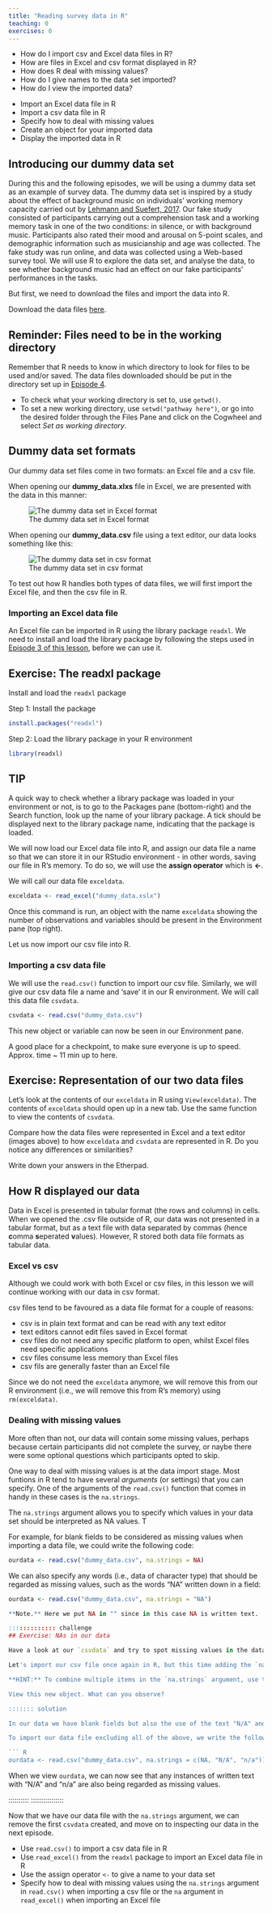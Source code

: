```yaml
---
title: "Reading survey data in R"
teaching: 0
exercises: 0
---
```


:::::::::::::::::::::::::::::::::::::: questions 

- How do I import csv and Excel data files in R?
- How are files in Excel and csv format displayed in R?
- How does R deal with missing values?
- How do I give names to the data set imported?
- How do I view the imported data?

::::::::::::::::::::::::::::::::::::::::::::::::

::::::::::::::::::::::::::::::::::::: objectives

- Import an Excel data file in R
- Import a csv data file in R
- Specify how to deal with missing values
- Create an object for your imported data
- Display the imported data in R

::::::::::::::::::::::::::::::::::::::::::::::::

## Introducing our dummy data set 
During this and the following episodes, we will be using a dummy data set as an example of survey data. The dummy data set is inspired by a study about the effect of background music on individuals’ working memory capacity carried out by [Lehmann and Suefert, 2017](https://www.frontiersin.org/journals/psychology/articles/10.3389/fpsyg.2017.01902/full). Our fake study consisted of  participants carrying out a comprehension task and a working memory task in one of the two conditions: in silence, or with background music. Participants also rated their mood and arousal on 5-point scales, and demographic information such as musicianship and age was collected. The fake study was run online, and data was collected using a Web-based survey tool. We will use R to explore the data set, and analyse the data, to see whether background music had an effect on our fake participants’ performances in the tasks.

But first, we need to download the files and import the data into R. 

Download the data files [here](https://drive.google.com/drive/folders/18bMh1zofsAdbwdsm7NwzsELXPBwYoUn9?usp=share_link). 

:::::::::::: callout
## Reminder: Files need to be in the working directory

Remember that R needs to know in which directory to look for files to be used and/or saved. The data files downloaded should be put in the directory set up in [Episode 4](https://acceleratingdigitalskills.github.io/intro-to-R-for-MRs/creating-directory-structure.html). 

- To check what your working directory is set to, use `getwd()`.  
- To set a new working directory, use `setwd("pathway here")`, or go into the desired folder through the Files Pane and click on the Cogwheel and select *Set as working directory*.  

:::::::::::::::::

## Dummy data set formats
Our dummy data set files come in two formats: an Excel file and a csv file.

When opening our **dummy_data.xlxs** file in Excel, we are presented with the data in this manner: 

![The dummy data set in Excel format](fig/excel-screenshot.png)

When opening our **dummy_data.csv** file using a text editor, our data looks something like this:

![The dummy data set in csv format](fig/csv-screenshot.png)

To test out how R handles both types of data files, we will first import the Excel file, and then the csv file in R. 

### Importing an Excel data file

An Excel file can be imported in R using the library package `readxl`. We need to install and load the library package by following the steps used in [Episode 3 of this lesson](https://acceleratingdigitalskills.github.io/intro-to-R-for-MRs/getting-started-with-R.html), before we can use it. 

::::::::::::::: challenge
## Exercise: The readxl package

Install and load the `readxl` package

::::::::: solution 

Step 1: Install the package

``` r
install.packages("readxl")
```

Step 2: Load the library package in your R environment

```r
library(readxl)
```

:::::::::::::
::::::::::::::::::::::::::

:::::::::::::: callout
## TIP
A quick way to check whether a library package was loaded in your environment or not, is to go to the Packages pane (bottom-right) and the Search function, look up the name of your library package. A tick should be displayed next to the library package name, indicating that the package is loaded.

:::::::::::::::::

We will now load our Excel data file into R, and assign our data file a name so that we can store it in our RStudio environment - in other words, saving our file in R's memory. To do so, we will use the **assign operator** which is **<-**. 

We will call our data file `exceldata`.

``` R
exceldata <- read_excel("dummy_data.xslx")
```
Once this command is run, an object with the name `exceldata` showing the number of observations and variables should be present in the Environment pane (top right). 

Let us now import our csv file into R. 

### Importing a csv data file

We will use the `read.csv()` function to import our csv file. Similarly, we will give our csv data file a name and 'save' it in our R environment. We will call this data file `csvdata`.

``` R
csvdata <- read.csv("dummy_data.csv")
```

This new object or variable can now be seen in our Environment pane.

:::::::::::::: instructor

A good place for a checkpoint, to make sure everyone is up to speed. 
Approx. time ~ 11 min up to here.

::::::::::::::::::


::::::::::::::: challenge
## Exercise: Representation of our two data files

Let's look at the contents of our `exceldata` in R using `View(exceldata)`. The contents of `exceldata` should open up in a new tab. 
Use the same function to view the contents of `csvdata`. 

Compare how the data files were represented in Excel and a text editor (images above) to how `exceldata` and `csvdata` are represented in R. Do you notice any differences or similarities?

Write down your answers in the Etherpad.

::::::::::::::::::::

::::::::::::::::::::: spoiler
## How R displayed our data

Data in Excel is presented in tabular format (the rows and columns) in cells. When we opened the .csv file outside of R, our data was not presented in a tabular format, but as a text file with data separated by commas (hence **c**omma **s**eperated **v**alues). However, R stored both data file formats as tabular data. 

::::::::::::::::::::::::::

### Excel vs csv 

Although we could work with both Excel or csv files, in this lesson we will continue working with our data in csv format. 

csv files tend to be favoured as a data file format for a couple of reasons:

- csv is in plain text format and can be read with any text editor
- text editors cannot edit files saved in Excel format 
- csv files do not need any specific platform to open, whilst Excel files need specific applications
- csv files consume less memory than Excel files
- csv fils are generally faster than an Excel file 

Since we do not need the `exceldata` anymore, we will remove this from our R environment (i.e., we will remove this from R's memory) using `rm(exceldata)`. 

### Dealing with missing values 

More often than not, our data will contain some missing values, perhaps because certain participants did not complete the survey, or naybe there were some optional questions which participants opted to skip. 

One way to deal with missing values is at the data import stage. Most funtions in R tend to have several *arguments* (or settings) that you can specify.
One of the arguments of the `read.csv()` function that comes in handy in these cases is the `na.strings`.

The `na.strings` argument allows you to specify which values in your data set should be interpreted as NA values. T

For example, for blank fields to be considered as missing values when importing a data file, we could write the following code:

``` R
ourdata <- read.csv("dummy_data.csv", na.strings = NA)
```

We can also specify any words (i.e., data of character type) that should be regarded as missing values, such as the words "NA" written down in a field:

```R
ourdata <- read.csv("dummy_data.csv", na.strings = "NA")

**Note.** Here we put NA in "" since in this case NA is written text. 

::::::::::::: challenge 
## Exercise: NAs in our data

Have a look at our `csvdata` and try to spot missing values in the data. Make a note of all representations of the missing data (e.g., blank fields, text such as "n/a" being used, etc.).  

Let's import our csv file once again in R, but this time adding the `na.strings` argument in the `read.csv()` function, specifying all values in the data that should be regarded as missing values. 

**HINT:** To combine multiple items in the `na.strings` argument, use the following syntax: `na.strings = c("A", "B, "C")`

View this new object. What can you observe?  

::::::: solution

In our data we have blank fields but also the use of the text "N/A" and "n/a" which should be regarded as missing values. 

To import our data file excluding all of the above, we write the following code: 

``` R
ourdata <- read.csv("dummy_data.csv", na.strings = c(NA, "N/A", "n/a"))
```

When we view `ourdata`, we can now see that any instances of written text with "N/A" and "n/a" are also being regarded as missing values. 

::::::::::
::::::::::::::::

Now that we have our data file with the `na.strings` argument, we can remove the first `csvdata` created, and move on to inspecting our data in the next episode. 

:::::::::::: keypoints

- Use `read.csv()` to import a csv data file in R
- Use `read_excel()` from the `readxl` package to import an Excel data file in R
- Use the assign operator `<-` to give a name to your data set
- Specify how to deal with missing values using the `na.strings` argument in `read.csv()` when importing a csv file or the `na` argument in `read_excel()` when importing an Excel file

:::::::::::::::::::::
